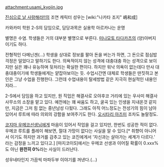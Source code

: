 attachment:usami_kyojin.jpg

[[진심으로 날 사랑해라!!]]의 조연 캐릭터
성우는 [wiki:"나카타 조지" 嶋和成]

카와카미 학원 2-S의 담임으로, 담당과목은 실용학
아르카나는 운명

별명은 수염. 학생들은 거의 대부분 별명으로 부른다. [[미나모토 타다카츠]]의 (양)아버지이기도 하다.

전형적인 다메닌겐(…) 학생을 상대로 정보를 팔아 돈을 버는가 하면, 그 돈으로 점심밥 걱정은 덜었다고 말하기도 한다. 의욕적이지 않는 성격에 대충대충 하는 성격으로 보이지만 실은 꽤나 유능하며 뒷처리는 확실한 편이다. 하지만 워낙 의욕이 없는데다 만사 대충대충이기에 학생들에게는 얕잡아보이는 듯. 수업시간엔 대체로 학생들은 딴짓하고 본인은 그냥 수업을 진행한다. 그런데 수업내용이 탈세방법 같은 지극히 현실적인 내용인지라...

2-S에서 담임을 하고 있지만, 원 직업은 해결사로 오야후코 거리에 있는 우사미 해결사 사무소의 소장을 맡고 있다. 예전에는 꽤 싸움도 하고, 굴곡 있는 인생을 지내온것 같지만, 지금은 그저 힘 없는 중년남성 다됬다. 그래도 아직 어느정도는 전성기의 힘이 남아있어서 루트에 따라 의외의 강함을 보여주기도 한다. [[오시타리 아즈미]] 조차도 놀랄정도.

[[코지마 우메코]]선생님에게 마음이 있어서 작업을 걸고 있지만, 한번도 성공한 적이 없다. 우메코 루트를 플레이 해보면, 절대 가망이 없다는 사실을 알 수 있다.[* 취향이 아니어서 이기도 하지만 과거를 감추고 있는 쿄진에게서 '자신과는 살아가는 세계가 다르다.' 라는 감정을 느끼고 있다고.] [마지코이S]에서는 우메코 선생과 이어질 확률이 0.xxx%도 아닌 '''완전히 0%'''라는 사실이 드러난다.

성우네타인지 가끔씩 마파두부 이야기를 꺼낸다.(…)
